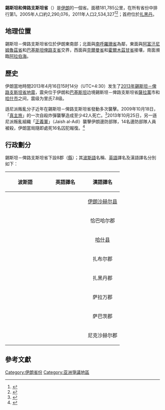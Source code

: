 {{Infobox Iran Province
|省名 = 錫斯坦和俾路支斯坦
|省名原文字 = سيستان و بلوچستان
|地图 = IranSistanBaluchistan-SVG.svg
|行政中心 = [[扎黑丹|扎黑丹]]
|纬度 = 29.4924
|经度 = 60.8669
|面积 = 181,785
|人口 = 2,534,327
|年份 = 2011
|人口密度 = 12.6
|行政区数 = 8
|语言=  [[俾路支语|俾路支语]]、[[波斯语|波斯语]]、[[布拉灰語|布拉灰語]]
}}

'''錫斯坦和俾路支斯坦省'''（{{lang-fa|استان سیستان و بلوچستان}}）是[[伊朗|伊朗]]的一個省。面積181,785公里，在所有省份中排行第1。2005年人口約2,290,076，2011年人口2,534,327<ref>{{Cite web |url=http://www.statoids.com/uir.html |title=Provinces of Iran |access-date=2016-06-26 |archive-date=2020-08-14 |archive-url=https://web.archive.org/web/20200814053656/http://www.statoids.com/uir.html |dead-url=no }}</ref><ref>{{Cite web |url=http://www.amar.org.ir/Default.aspx?tabid=500 |title=Statistical Centre of Iran |access-date=2016-06-26 |archive-date=2014-12-02 |archive-url=https://web.archive.org/web/20141202130225/http://www.amar.org.ir/Default.aspx?tabid=500 |dead-url=no }}</ref>；首府位於[[扎黑丹|扎黑丹]]。

== 地理位置 ==
錫斯坦－俾路支斯坦省位於伊朗東南部；北面與[[南呼羅珊省|南呼羅珊省]]為鄰，東面與[[阿富汗|阿富汗]][[尼姆魯茲省|尼姆魯茲省]]和[[巴基斯坦|巴基斯坦]][[俾路支省|俾路支省]]交界，西面與[[克爾曼省|克爾曼省]]和[[霍爾木茲甘省|霍爾木茲甘省]]接壤，南面瀕臨[[阿拉伯海|阿拉伯海]]。

== 歷史 ==
伊朗當地時間2013年4月16日15时14分（UTC+4:30）发生了[[2013年錫斯坦－俾路支斯坦省地震|2013年錫斯坦－俾路支斯坦省地震]]，震央位于伊朗和[[巴基斯坦|巴基斯坦]]边境錫斯坦－俾路支斯坦省[[薩拉萬|薩拉萬]]市和[[哈什_(伊朗)|哈什市]]之间，震级为里氏7.8级。

遜尼派叛亂分子近年在錫斯坦－俾路支斯坦省發動多次襲擊。2009年10月18日，「[[真主旅|真主旅]]」的一次自殺炸彈襲擊造成至少42人死亡。<ref>{{Cite news |url=http://www.huffingtonpost.com/2009/10/19/jundallah-sunni-rebel-gro_n_325589.html |title=Jundallah, Sunni Rebel Group, Claims Responsibility For Revolutionary Guard Attack In Iran |publisher=TheHuffingtonPost.com |date=2009-10-19 |deadurl=yes |archiveurl=https://web.archive.org/web/20140222221022/http://www.huffingtonpost.com/2009/10/19/jundallah-sunni-rebel-gro_n_325589.html |archivedate=2014-02-22 }}</ref>2013年10月25日，另一遜尼派叛亂組織「[[正義軍|正義軍]]」（Jaish al-Adl）襲擊伊朗邊防部隊，14名邊防部隊人員被殺，伊朗當局隨即處死16名囚犯報復。<ref>{{Cite news |url=http://www.bbc.co.uk/news/world-middle-east-24690883 |title=Iran Sunni group Jaish al-Adl claims border attack |work=BBC News |date=2013-10-27 |accessdate=2014-02-18 |archive-date=2021-05-06 |archive-url=https://web.archive.org/web/20210506164529/https://www.bbc.co.uk/news/world-middle-east-24690883 |dead-url=no }}</ref>

==行政劃分==
{{更新|章節|time=2014-02-18}}
錫斯坦－俾路支斯坦省下設8郡（[[县_(伊朗)|縣]]）；其[[波斯語|波斯語]]名稱、[[英語|英語]]譯名及漢語譯名分別如下：
{| class="wikitable"
!width=35%|波斯語
!width=35%|英語譯名
!width=30%|漢語譯名
|-
|align=center |{{lang|fa|شهرستان ایرانشهر}}
|align=center|{{lang|en|Iranshahr County}}
|align=center|[[伊朗沙赫尔县|伊朗沙赫尔县]]
|-
|align=center |{{lang|fa|شهرستان چابهار}}
|align=center|{{lang|en|Chabahar County}}
|align=center|恰巴哈尔郡
|-
|align=center |{{lang|fa|شهرستان خاش}}
|align=center|{{lang|en|Khash County}}
|align=center|[[哈什县|哈什县]]
|-
|align=center |{{lang|fa|شهرستان زاب}}
|align=center|{{lang|en|Zabol County}}
|align=center|扎布尔郡
|-
|align=center |{{lang|fa|شهرستان زاهدان}}
|align=center|{{lang|en|Zahedan County}}
|align=center|扎黑丹郡
|-
|align=center |{{lang|fa|شهرستان سراوان}}
|align=center|{{lang|en|Saravan County}}
|align=center|萨拉万郡
|-
|align=center |{{lang|fa|شهرستان سرباز}}
|align=center|{{lang|en|Sarbaz County}}
|align=center|萨巴茨郡
|-
|align=center |{{lang|fa|شهرستان نیکشهر}}
|align=center|{{lang|en|Nikshahr County}}
|align=center|尼克沙赫尔郡
|}

== 參考文獻 ==
{{Reflist}}

{{Commonscat|Sistan and Baluchestan province}}
{{Iran}}
{{UNPO}}

[[Category:伊朗省份|Category:伊朗省份]]
[[Category:亚洲爭議地區|Category:亚洲爭議地區]]